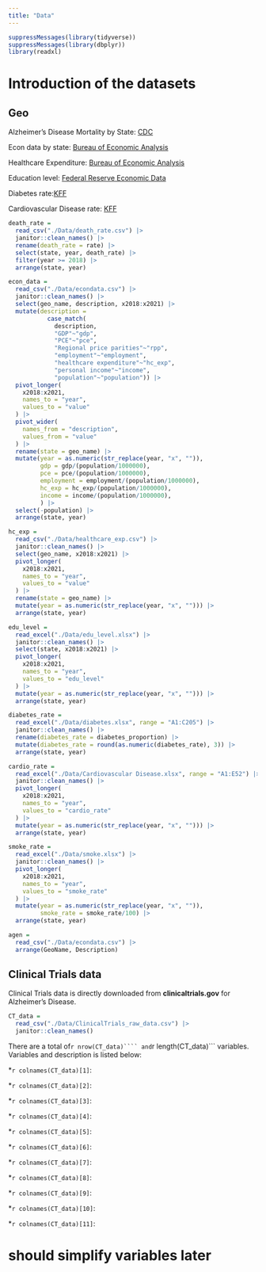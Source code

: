 ```yaml
---
title: "Data"
---
```


```r
suppressMessages(library(tidyverse))
suppressMessages(library(dbplyr))
library(readxl)
```

# Introduction of the datasets

## Geo
Alzheimer’s Disease Mortality by State: [CDC](https://www.cdc.gov/nchs/pressroom/sosmap/alzheimers_mortality/alzheimers_disease.htm)

Econ data by state: [Bureau of Economic Analysis](https://apps.bea.gov/iTable/?reqid=70&step=1&acrdn=2&_gl=1*14uawee*_ga*MzQ4ODY3MjA1LjE3MDEzMTIzMDc.*_ga_J4698JNNFT*MTcwMTMxMjMwNi4xLjEuMTcwMTMxMjM4OS4wLjAuMA..#eyJhcHBpZCI6NzAsInN0ZXBzIjpbMSwyOSwyNSwzMSwyNiwyNywzMF0sImRhdGEiOltbIlRhYmxlSWQiLCI2MDAiXSxbIk1ham9yX0FyZWEiLCIwIl0sWyJTdGF0ZSIsWyIwIl1dLFsiQXJlYSIsWyJYWCJdXSxbIlN0YXRpc3RpYyIsWyItMSJdXSxbIlVuaXRfb2ZfbWVhc3VyZSIsIkxldmVscyJdLFsiWWVhciIsWyItMSJdXSxbIlllYXJCZWdpbiIsIi0xIl0sWyJZZWFyX0VuZCIsIi0xIl1dfQ==)

Healthcare Expenditure: [Bureau of Economic Analysis](https://apps.bea.gov/iTable/?reqid=70&step=1&acrdn=2&_gl=1*14uawee*_ga*MzQ4ODY3MjA1LjE3MDEzMTIzMDc.*_ga_J4698JNNFT*MTcwMTMxMjMwNi4xLjEuMTcwMTMxMjM4OS4wLjAuMA..#eyJhcHBpZCI6NzAsInN0ZXBzIjpbMSwyOSwyNSwzMSwyNiwyNywzMF0sImRhdGEiOltbIlRhYmxlSWQiLCI1MjQiXSxbIk1ham9yX0FyZWEiLCIwIl0sWyJTdGF0ZSIsWyIwIl1dLFsiQXJlYSIsWyJYWCJdXSxbIlN0YXRpc3RpYyIsWyIxNiJdXSxbIlVuaXRfb2ZfbWVhc3VyZSIsIkxldmVscyJdLFsiWWVhciIsWyItMSJdXSxbIlllYXJCZWdpbiIsIi0xIl0sWyJZZWFyX0VuZCIsIi0xIl1dfQ==)

Education level: [Federal Reserve Economic Data](https://fred.stlouisfed.org/release/tables?rid=330&eid=391444&od=2018-01-01#)

Diabetes rate:[KFF](https://www.kff.org/other/state-indicator/adults-with-diabetes/?currentTimeframe=1&sortModel=%7B%22colId%22:%22Location%22,%22sort%22:%22asc%22%7D)

Cardiovascular Disease rate: [KFF](https://www.kff.org/other/state-indicator/percent-of-adults-with-cardiovascular-disease-by-sex/?currentTimeframe=1&sortModel=%7B%22colId%22:%22Location%22,%22sort%22:%22asc%22%7D)

```r
death_rate = 
  read_csv("./Data/death_rate.csv") |>
  janitor::clean_names() |>
  rename(death_rate = rate) |>
  select(state, year, death_rate) |>
  filter(year >= 2018) |>
  arrange(state, year)

econ_data = 
  read_csv("./Data/econdata.csv") |>
  janitor::clean_names() |>
  select(geo_name, description, x2018:x2021) |>
  mutate(description = 
           case_match(
             description,
             "GDP"~"gdp",
             "PCE"~"pce",
             "Regional price parities"~"rpp",
             "employment"~"employment",
             "healthcare expenditure"~"hc_exp",
             "personal income"~"income",
             "population"~"population")) |>
  pivot_longer(
    x2018:x2021,
    names_to = "year",
    values_to = "value"
  ) |>
  pivot_wider(
    names_from = "description",
    values_from = "value"
  ) |>
  rename(state = geo_name) |>
  mutate(year = as.numeric(str_replace(year, "x", "")),
         gdp = gdp/(population/1000000),
         pce = pce/(population/1000000),
         employment = employment/(population/1000000),
         hc_exp = hc_exp/(population/1000000),
         income = income/(population/1000000),
         ) |>
  select(-population) |>
  arrange(state, year)

hc_exp = 
  read_csv("./Data/healthcare_exp.csv") |>
  janitor::clean_names() |>
  select(geo_name, x2018:x2021) |>
  pivot_longer(
    x2018:x2021,
    names_to = "year",
    values_to = "value"
  ) |>
  rename(state = geo_name) |>
  mutate(year = as.numeric(str_replace(year, "x", ""))) |>
  arrange(state, year)

edu_level = 
  read_excel("./Data/edu_level.xlsx") |>
  janitor::clean_names() |>
  select(state, x2018:x2021) |>
  pivot_longer(
    x2018:x2021,
    names_to = "year",
    values_to = "edu_level"
  ) |>
  mutate(year = as.numeric(str_replace(year, "x", ""))) |>
  arrange(state, year)

diabetes_rate = 
  read_excel("./Data/diabetes.xlsx", range = "A1:C205") |>
  janitor::clean_names() |>
  rename(diabetes_rate = diabetes_proportion) |>
  mutate(diabetes_rate = round(as.numeric(diabetes_rate), 3)) |>
  arrange(state, year)

cardio_rate = 
  read_excel("./Data/Cardiovascular Disease.xlsx", range = "A1:E52") |>
  janitor::clean_names() |>
  pivot_longer(
    x2018:x2021,
    names_to = "year",
    values_to = "cardio_rate"
  ) |>
  mutate(year = as.numeric(str_replace(year, "x", ""))) |>
  arrange(state, year)

smoke_rate =
  read_excel("./Data/smoke.xlsx") |>
  janitor::clean_names() |>
  pivot_longer(
    x2018:x2021,
    names_to = "year",
    values_to = "smoke_rate"
  ) |>
  mutate(year = as.numeric(str_replace(year, "x", "")),
         smoke_rate = smoke_rate/100) |>
  arrange(state, year)


```


```r
agen = 
  read_csv("./Data/econdata.csv") |>
  arrange(GeoName, Description)
```








## Clinical Trials data
Clinical Trials data is directly downloaded from **clinicaltrials.gov** for Alzheimer's Disease.
```r
CT_data = 
  read_csv("./Data/ClinicalTrials_raw_data.csv") |>
  janitor::clean_names() 
```
There are a total of```r nrow(CT_data)```` and ```r length(CT_data)``` variables. Variables and description is listed below:

*```r colnames(CT_data)[1]```: 

*```r colnames(CT_data)[2]```: 

*```r colnames(CT_data)[3]```: 

*```r colnames(CT_data)[4]```:

*```r colnames(CT_data)[5]```:

*```r colnames(CT_data)[6]```:

*```r colnames(CT_data)[7]```:

*```r colnames(CT_data)[8]```:

*```r colnames(CT_data)[9]```:

*```r colnames(CT_data)[10]```:

*```r colnames(CT_data)[11]```:

# should simplify variables later 
